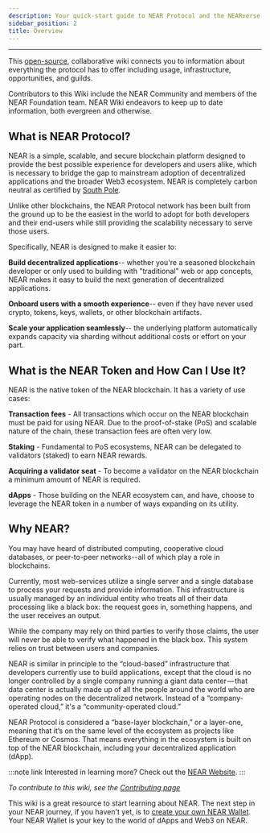 ```yaml
---
description: Your quick-start guide to NEAR Protocol and the NEARverse
sidebar_position: 2
title: Overview
---
```





---

This [open-source](https://github.com/near/wiki), collaborative wiki connects you to information about everything the protocol has to offer including usage, infrastructure, opportunities, and guilds.

Contributors to this Wiki include the NEAR Community and members of the NEAR Foundation team. NEAR Wiki endeavors to keep up to date information, both evergreen and otherwise.


## What is NEAR Protocol?

NEAR is a simple, scalable, and secure blockchain platform designed to provide the best possible experience for developers and users alike, which is necessary to bridge the gap to mainstream adoption of decentralized applications and the broader Web3 ecosystem. NEAR is completely carbon neutral as certified by [South Pole](https://near.org/blog/near-climate-neutral-product/).

Unlike other blockchains, the NEAR Protocol network has been built from the ground up to be the easiest in the world to adopt for both developers and their end-users while still providing the scalability necessary to serve those users.

Specifically, NEAR is designed to make it easier to: 

**Build decentralized applications**-- whether you're a seasoned blockchain developer or only used to building with "traditional" web or app concepts, NEAR makes it easy to build the next generation of decentralized applications.

**Onboard users with a smooth experience**-- even if they have never used crypto, tokens, keys, wallets, or other blockchain artifacts. 

**Scale your application seamlessly**-- the underlying platform automatically expands capacity via sharding without additional costs or effort on your part.

## What is the NEAR Token and How Can I Use It?

NEAR is the native token of the NEAR blockchain. It has a variety of use cases:

**Transaction fees** - All transactions which occur on the NEAR blockchain must be paid for using NEAR. Due to the proof-of-stake (PoS) and scalable nature of the chain, these transaction fees are often very low.

**Staking** - Fundamental to PoS ecosystems, NEAR can be delegated to validators (staked) to earn NEAR rewards.

**Acquiring a validator seat** - To become a validator on the NEAR blockchain a minimum amount of NEAR is required.

**dApps** - Those building on the NEAR ecosystem can, and have, choose to leverage the NEAR token in a number of ways expanding on its utility.

## Why NEAR?

You may have heard of distributed computing, cooperative cloud databases, or peer-to-peer networks--all of which play a role in blockchains.

Currently, most web-services utilize a single server and a single database to process your requests and provide information. This infrastructure is usually managed by an individual entity who treats all of their data processing like a black box: the request goes in, something happens, and the user receives an output.

While the company may rely on third parties to verify those claims, the user will never be able to verify what happened in the black box. This system relies on trust between users and companies.

NEAR is similar in principle to the “cloud-based” infrastructure that developers currently use to build applications, except that the cloud is no longer controlled by a single company running a giant data center — that data center is actually made up of all the people around the world who are operating nodes on the decentralized network. Instead of a “company-operated cloud,” it's a “community-operated cloud.”

NEAR Protocol is considered a “base-layer blockchain,” or a layer-one, meaning that it’s on the same level of the ecosystem as projects like Ethereum or Cosmos. That means everything in the ecosystem is built on top of the NEAR blockchain, including your decentralized application (dApp).

:::note link
Interested in learning more? Check out the [NEAR Website](https://near.org).
:::


_To contribute to this wiki, see the_ [_Contributing page_](../contribute/contributor-guide.md)

This wiki is a great resource to start learning about NEAR.
The next step in your NEAR journey, if you haven't yet, is to [create your own NEAR Wallet](./creating-a-near-wallet.md).
Your NEAR Wallet is your key to the world of dApps and Web3 on NEAR.